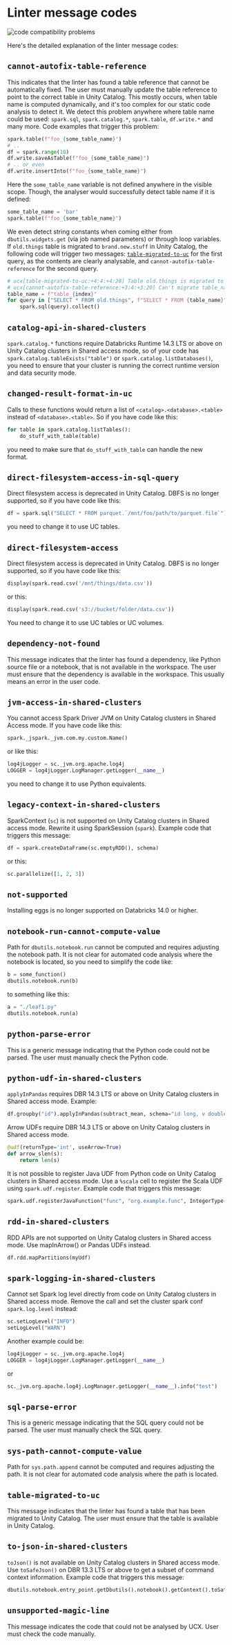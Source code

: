 # Linter message codes

![code compatibility problems](/img/code_compatibility_problems.png)

Here's the detailed explanation of the linter message codes:

## `cannot-autofix-table-reference`

This indicates that the linter has found a table reference that cannot be automatically fixed. The user must manually
update the table reference to point to the correct table in Unity Catalog. This mostly occurs, when table name is
computed dynamically, and it's too complex for our static code analysis to detect it. We detect this problem anywhere
where table name could be used: `spark.sql`, `spark.catalog.*`, `spark.table`, `df.write.*` and many more. Code examples
that trigger this problem:

```python
spark.table(f"foo_{some_table_name}")
# ..
df = spark.range(10)
df.write.saveAsTable(f"foo_{some_table_name}")
# .. or even
df.write.insertInto(f"foo_{some_table_name}")
```

Here the `some_table_name` variable is not defined anywhere in the visible scope. Though, the analyser would
successfully detect table name if it is defined:

```python
some_table_name = 'bar'
spark.table(f"foo_{some_table_name}")
```

We even detect string constants when coming either from `dbutils.widgets.get` (via job named parameters) or through
loop variables. If `old.things` table is migrated to `brand.new.stuff` in Unity Catalog, the following code will
trigger two messages: [`table-migrated-to-uc`](#table-migrated-to-uc) for the first query, as the contents are clearly
analysable, and `cannot-autofix-table-reference` for the second query.

```python
# ucx[table-migrated-to-uc:+4:4:+4:20] Table old.things is migrated to brand.new.stuff in Unity Catalog
# ucx[cannot-autofix-table-reference:+3:4:+3:20] Can't migrate table_name argument in 'spark.sql(query)' because its value cannot be computed
table_name = f"table_{index}"
for query in ["SELECT * FROM old.things", f"SELECT * FROM {table_name}"]:
    spark.sql(query).collect()
```



## `catalog-api-in-shared-clusters`

`spark.catalog.*` functions require Databricks Runtime 14.3 LTS or above on Unity Catalog clusters in Shared access
mode, so of your code has `spark.catalog.tableExists("table")` or `spark.catalog.listDatabases()`, you need to ensure
that your cluster is running the correct runtime version and data security mode.



## `changed-result-format-in-uc`

Calls to these functions would return a list of `<catalog>.<database>.<table>` instead of `<database>.<table>`. So if
you have code like this:

```python
for table in spark.catalog.listTables():
    do_stuff_with_table(table)
```

you need to make sure that `do_stuff_with_table` can handle the new format.



## `direct-filesystem-access-in-sql-query`

Direct filesystem access is deprecated in Unity Catalog.
DBFS is no longer supported, so if you have code like this:

```python
df = spark.sql("SELECT * FROM parquet.`/mnt/foo/path/to/parquet.file`")
```

you need to change it to use UC tables.



## `direct-filesystem-access`

Direct filesystem access is deprecated in Unity Catalog.
DBFS is no longer supported, so if you have code like this:

```python
display(spark.read.csv('/mnt/things/data.csv'))
```

or this:

```python
display(spark.read.csv('s3://bucket/folder/data.csv'))
```

You need to change it to use UC tables or UC volumes.



## `dependency-not-found`

This message indicates that the linter has found a dependency, like Python source file or a notebook, that is not
available in the workspace. The user must ensure that the dependency is available in the workspace. This usually
means an error in the user code.



## `jvm-access-in-shared-clusters`

You cannot access Spark Driver JVM on Unity Catalog clusters in Shared Access mode. If you have code like this:

```python
spark._jspark._jvm.com.my.custom.Name()
```

or like this:

```python
log4jLogger = sc._jvm.org.apache.log4j
LOGGER = log4jLogger.LogManager.getLogger(__name__)
```

you need to change it to use Python equivalents.



## `legacy-context-in-shared-clusters`

SparkContext (`sc`) is not supported on Unity Catalog clusters in Shared access mode. Rewrite it using SparkSession
(`spark`). Example code that triggers this message:

```python
df = spark.createDataFrame(sc.emptyRDD(), schema)
```

or this:

```python
sc.parallelize([1, 2, 3])
```



## `not-supported`

Installing eggs is no longer supported on Databricks 14.0 or higher.



## `notebook-run-cannot-compute-value`

Path for `dbutils.notebook.run` cannot be computed and requires adjusting the notebook path.
It is not clear for automated code analysis where the notebook is located, so you need to simplify the code like:

```python
b = some_function()
dbutils.notebook.run(b)
```

to something like this:

```python
a = "./leaf1.py"
dbutils.notebook.run(a)
```



## `python-parse-error`

This is a generic message indicating that the Python code could not be parsed. The user must manually check the Python
code.



## `python-udf-in-shared-clusters`

`applyInPandas` requires DBR 14.3 LTS or above on Unity Catalog clusters in Shared access mode. Example:

```python
df.groupby("id").applyInPandas(subtract_mean, schema="id long, v double").show()
```

Arrow UDFs require DBR 14.3 LTS or above on Unity Catalog clusters in Shared access mode.

```python
@udf(returnType='int', useArrow=True)
def arrow_slen(s):
    return len(s)
```

It is not possible to register Java UDF from Python code on Unity Catalog clusters in Shared access mode. Use a
`%scala` cell to register the Scala UDF using `spark.udf.register`. Example code that triggers this message:

```python
spark.udf.registerJavaFunction("func", "org.example.func", IntegerType())
```



## `rdd-in-shared-clusters`

RDD APIs are not supported on Unity Catalog clusters in Shared access mode. Use mapInArrow() or Pandas UDFs instead.

```python
df.rdd.mapPartitions(myUdf)
```



## `spark-logging-in-shared-clusters`

Cannot set Spark log level directly from code on Unity Catalog clusters in Shared access mode. Remove the call and set
the cluster spark conf `spark.log.level` instead:

```python
sc.setLogLevel("INFO")
setLogLevel("WARN")
```

Another example could be:

```python
log4jLogger = sc._jvm.org.apache.log4j
LOGGER = log4jLogger.LogManager.getLogger(__name__)
```

or

```python
sc._jvm.org.apache.log4j.LogManager.getLogger(__name__).info("test")
```



## `sql-parse-error`

This is a generic message indicating that the SQL query could not be parsed. The user must manually check the SQL query.



## `sys-path-cannot-compute-value`

Path for `sys.path.append` cannot be computed and requires adjusting the path. It is not clear for automated code
analysis where the path is located.



## `table-migrated-to-uc`

This message indicates that the linter has found a table that has been migrated to Unity Catalog. The user must ensure
that the table is available in Unity Catalog.



## `to-json-in-shared-clusters`

`toJson()` is not available on Unity Catalog clusters in Shared access mode. Use `toSafeJson()` on DBR 13.3 LTS or
above to get a subset of command context information. Example code that triggers this message:

```python
dbutils.notebook.entry_point.getDbutils().notebook().getContext().toSafeJson()
```



## `unsupported-magic-line`

This message indicates the code that could not be analysed by UCX. User must check the code manually.


